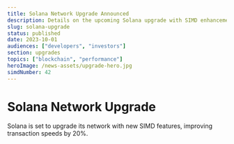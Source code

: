 ```yaml
---
title: Solana Network Upgrade Announced
description: Details on the upcoming Solana upgrade with SIMD enhancements.
slug: solana-upgrade
status: published
date: 2023-10-01
audiences: ["developers", "investors"]
section: upgrades
topics: ["blockchain", "performance"]
heroImage: /news-assets/upgrade-hero.jpg
simdNumber: 42
---
```


# Solana Network Upgrade

Solana is set to upgrade its network with new SIMD features, improving transaction speeds by 20%.
